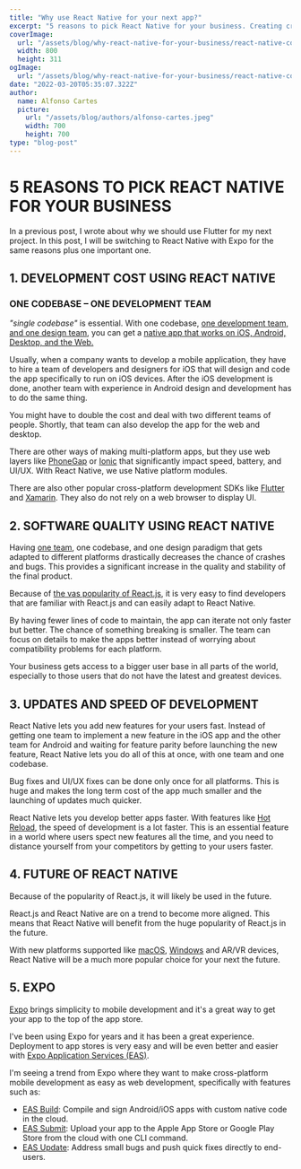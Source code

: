 ```yaml
---
title: "Why use React Native for your next app?"
excerpt: "5 reasons to pick React Native for your business. Creating cross-platform mobile apps is a great way to..."
coverImage:
  url: "/assets/blog/why-react-native-for-your-business/react-native-cover.svg"
  width: 800
  height: 311
ogImage:
  url: "/assets/blog/why-react-native-for-your-business/react-native-cover.svg"
date: "2022-03-20T05:35:07.322Z"
author:
  name: Alfonso Cartes
  picture:
    url: "/assets/blog/authors/alfonso-cartes.jpeg"
    width: 700
    height: 700
type: "blog-post"
---
```


# 5 REASONS TO PICK REACT NATIVE FOR YOUR BUSINESS

In a previous post, I wrote about why we should use Flutter for my next project. In this post, I will be switching to React Native with Expo for the same reasons plus one important one.

## 1. DEVELOPMENT COST USING REACT NATIVE

### ONE CODEBASE – ONE DEVELOPMENT TEAM

_"single codebase"_ is essential. With one codebase, [one development team, and one design team](https://www.cartes.dev/about/), you can get a [native app that works on iOS, Android, Desktop, and the Web.](https://www.cartes.dev/portfolio/)

Usually, when a company wants to develop a mobile application, they have to hire a team of developers and designers for iOS that will design and code the app specifically to run on iOS devices. After the iOS development is done, another team with experience in Android design and development has to do the same thing.

You might have to double the cost and deal with two different teams of people. Shortly, that team can also develop the app for the web and desktop.

There are other ways of making multi-platform apps, but they use web layers like [PhoneGap](https://phonegap.com/) or [Ionic](https://ionicframework.com/) that significantly impact speed, battery, and UI/UX. With React Native, we use Native platform modules.

There are also other popular cross-platform development SDKs like [Flutter](https://www.cartes.dev/portfolio/) and [Xamarin](https://dotnet.microsoft.com/apps/xamarin). They also do not rely on a web browser to display UI.

## 2. SOFTWARE QUALITY USING REACT NATIVE

Having [one team](https://www.cartes.dev/about/), one codebase, and one design paradigm that gets adapted to different platforms drastically decreases the chance of crashes and bugs. This provides a significant increase in the quality and stability of the final product.

Because of [the vas popularity of React.js](https://www.npmtrends.com/react), it is very easy to find developers that are familiar with React.js and can easily adapt to React Native.

By having fewer lines of code to maintain, the app can iterate not only faster but better. The chance of something breaking is smaller. The team can focus on details to make the apps better instead of worrying about compatibility problems for each platform.

Your business gets access to a bigger user base in all parts of the world, especially to those users that do not have the latest and greatest devices.

## 3. UPDATES AND SPEED OF DEVELOPMENT

React Native lets you add new features for your users fast. Instead of getting one team to implement a new feature in the iOS app and the other team for Android and waiting for feature parity before launching the new feature, React Native lets you do all of this at once, with one team and one codebase.

Bug fixes and UI/UX fixes can be done only once for all platforms. This is huge and makes the long term cost of the app much smaller and the launching of updates much quicker.

React Native lets you develop better apps faster. With features like [Hot Reload](https://docs.expo.dev/workflow/development-mode/#development-mode), the speed of development is a lot faster. This is an essential feature in a world where users spect new features all the time, and you need to distance yourself from your competitors by getting to your users faster.

## 4. FUTURE OF REACT NATIVE

Because of the popularity of React.js, it will likely be used in the future.

React.js and React Native are on a trend to become more aligned. This means that React Native will benefit from the huge popularity of React.js in the future.

With new platforms supported like [macOS](https://github.com/microsoft/react-native-macos), [Windows](https://microsoft.github.io/react-native-windows/) and AR/VR devices, React Native will be a much more popular choice for your next the future.

## 5. EXPO

[Expo](https://docs.expo.dev/) brings simplicity to mobile development and it's a great way to get your app to the top of the app store.

I've been using Expo for years and it has been a great experience. Deployment to app stores is very easy and will be even better and easier with [Expo Application Services (EAS)](https://docs.expo.dev/eas/).

I'm seeing a trend from Expo where they want to make cross-platform mobile development as easy as web development, specifically with features such as:

- [EAS Build](https://docs.expo.dev/build/introduction/): Compile and sign Android/iOS apps with custom native code in the cloud.
- [EAS Submit](https://docs.expo.dev/submit/introduction/): Upload your app to the Apple App Store or Google Play Store from the cloud with one CLI command.
- [EAS Update](https://docs.expo.dev/eas-update/introduction/): Address small bugs and push quick fixes directly to end-users.
